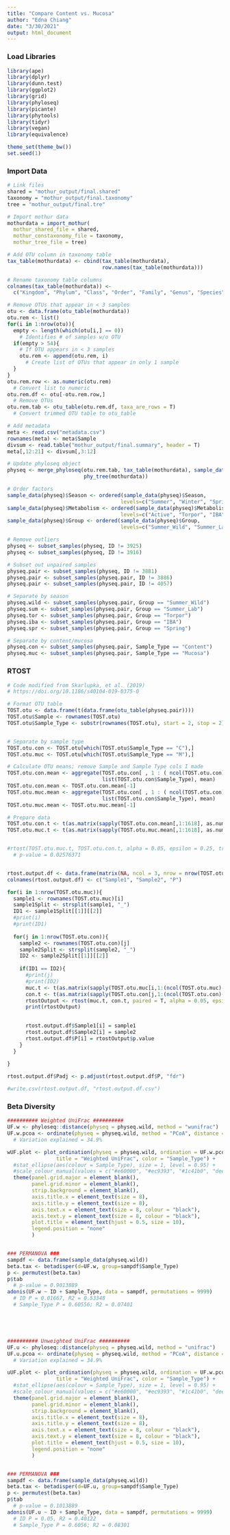 ```yaml
---
title: "Compare Content vs. Mucosa"
author: "Edna Chiang"
date: "3/30/2021"
output: html_document
---
```


### Load Libraries
```r
library(ape)
library(dplyr)
library(dunn.test)
library(ggplot2)
library(grid)
library(phyloseq)
library(picante)
library(phytools)
library(tidyr)
library(vegan)
library(equivalence)

theme_set(theme_bw())
set.seed(1)
```


### Import Data
```r
# Link files
shared = "mothur_output/final.shared"
taxonomy = "mothur_output/final.taxonomy"
tree = "mothur_output/final.tre"

# Import mothur data
mothurdata = import_mothur(
  mothur_shared_file = shared,
  mothur_constaxonomy_file = taxonomy,
  mothur_tree_file = tree)

# Add OTU column in taxonomy table
tax_table(mothurdata) <- cbind(tax_table(mothurdata), 
                               row.names(tax_table(mothurdata)))

# Rename taxonomy table columns
colnames(tax_table(mothurdata)) <- 
  c("Kingdom", "Phylum", "Class", "Order", "Family", "Genus", "Species")

# Remove OTUs that appear in < 3 samples
otu <- data.frame(otu_table(mothurdata))
otu.rem <- list()
for(i in 1:nrow(otu)){
  empty <- length(which(otu[i,] == 0))
    # Identifies # of samples w/o OTU
  if(empty > 54){
    # If OTU appears in < 3 samples
    otu.rem <- append(otu.rem, i)
      # Create list of OTUs that appear in only 1 sample
  }
}
otu.rem.row <- as.numeric(otu.rem)
  # Convert list to numeric
otu.rem.df <- otu[-otu.rem.row,]
  # Remove OTUs
otu.rem.tab <- otu_table(otu.rem.df, taxa_are_rows = T)
  # Convert trimmed OTU table to otu_table

# Add metadata
meta <- read.csv("metadata.csv")
rownames(meta) <- meta$Sample
divsum <- read.table("mothur_output/final.summary", header = T)
meta[,12:21] <- divsum[,3:12]

# Update phyloseq object
physeq <- merge_phyloseq(otu.rem.tab, tax_table(mothurdata), sample_data(meta),
                         phy_tree(mothurdata))

# Order factors
sample_data(physeq)$Season <- ordered(sample_data(physeq)$Season,
                                     levels=c("Summer", "Winter", "Spring"))
sample_data(physeq)$Metabolism <- ordered(sample_data(physeq)$Metabolism,
                                     levels=c("Active", "Torpor", "IBA"))
sample_data(physeq)$Group <- ordered(sample_data(physeq)$Group,
                                     levels=c("Summer_Wild", "Summer_Lab", "Torpor", "IBA", "Spring"))

# Remove outliers
physeq <- subset_samples(physeq, ID != 3925)
physeq <- subset_samples(physeq, ID != 3916)

# Subset out unpaired samples
physeq.pair <- subset_samples(physeq, ID != 3881)
physeq.pair <- subset_samples(physeq.pair, ID != 3886)
physeq.pair <- subset_samples(physeq.pair, ID != 4057)

# Separate by season
physeq.wild <- subset_samples(physeq.pair, Group == "Summer_Wild")
physeq.sum <- subset_samples(physeq.pair, Group == "Summer_Lab")
physeq.tor <- subset_samples(physeq.pair, Group == "Torpor")
physeq.iba <- subset_samples(physeq.pair, Group == "IBA")
physeq.spr <- subset_samples(physeq.pair, Group == "Spring")

# Separate by content/mucosa
physeq.con <- subset_samples(physeq.pair, Sample_Type == "Content")
physeq.muc <- subset_samples(physeq.pair, Sample_Type == "Mucosa")

```




### RTOST 
```r
# Code modified from Skarlupka, et al. (2019)
# https://doi.org/10.1186/s40104-019-0375-0

# Format OTU table
TOST.otu <- data.frame(t(data.frame(otu_table(physeq.pair))))
TOST.otu$Sample <- rownames(TOST.otu)
TOST.otu$Sample_Type <- substr(rownames(TOST.otu), start = 2, stop = 2)


# Separate by sample type
TOST.otu.con <- TOST.otu[which(TOST.otu$Sample_Type == "C"),]
TOST.otu.muc <- TOST.otu[which(TOST.otu$Sample_Type == "M"),]

# Calculate OTU means; remove Sample and Sample Type cols I made
TOST.otu.con.mean <- aggregate(TOST.otu.con[ , 1 : ( ncol(TOST.otu.con) - 2) ],
                               list(TOST.otu.con$Sample_Type), mean)
TOST.otu.con.mean <- TOST.otu.con.mean[-1]
TOST.otu.muc.mean <- aggregate(TOST.otu.con[ , 1 : ( ncol(TOST.otu.con) - 2) ],
                               list(TOST.otu.con$Sample_Type), mean)
TOST.otu.muc.mean <- TOST.otu.muc.mean[-1]

# Prepare data
TOST.otu.con.t <- t(as.matrix(sapply(TOST.otu.con.mean[,1:1618], as.numeric)))
TOST.otu.muc.t <- t(as.matrix(sapply(TOST.otu.muc.mean[,1:1618], as.numeric)))


#rtost(TOST.otu.muc.t, TOST.otu.con.t, alpha = 0.05, epsilon = 0.25, tr = 0.15)
  # p-value = 0.02576371


rtost.output.df <- data.frame(matrix(NA, ncol = 3, nrow = nrow(TOST.otu.muc)))
colnames(rtost.output.df) <- c("Sample1", "Sample2", "P")

for(i in 1:nrow(TOST.otu.muc)){
  sample1 <- rownames(TOST.otu.muc)[i]
  sample1Split <- strsplit(sample1, "_")
  ID1 <- sample1Split[[1]][[2]]
  #print(i)
  #print(ID1)
  
  for(j in 1:nrow(TOST.otu.con)){
    sample2 <- rownames(TOST.otu.con)[j]
    sample2Split <- strsplit(sample2, "_")
    ID2 <- sample2Split[[1]][[2]]
    
    if(ID1 == ID2){
      #print(j)
      #print(ID2)
      muc.t <- t(as.matrix(sapply(TOST.otu.muc[i,1:(ncol(TOST.otu.muc)-2)], as.numeric)))
      con.t <- t(as.matrix(sapply(TOST.otu.con[j,1:(ncol(TOST.otu.con)-2)], as.numeric)))
      rtostOutput <- rtost(muc.t, con.t, paired = T, alpha = 0.05, epsilon = 0.25, tr = 0.15)
      print(rtostOutput)

      
      rtost.output.df$Sample1[i] = sample1
      rtost.output.df$Sample2[i] = sample2
      rtost.output.df$P[i] = rtostOutput$p.value
    }
  }
  
}

rtost.output.df$Padj <- p.adjust(rtost.output.df$P, "fdr")

#write.csv(rtost.output.df, "rtost.output.df.csv")
```


### Beta Diversity
```r
########## Weighted UniFrac ##########
UF.w <- phyloseq::distance(physeq = physeq.wild, method = "wunifrac")
UF.w.pcoa <- ordinate(physeq = physeq.wild, method = "PCoA", distance = "wunifrac")
  # Variation explained = 34.9%

wUF.plot <- plot_ordination(physeq = physeq.wild, ordination = UF.w.pcoa, axes = c(1,2),
                title = "Weighted UniFrac", color = "Sample_Type") +
  #stat_ellipse(aes(colour = Sample_Type), size = 1, level = 0.95) +
  #scale_colour_manual(values = c("#e60000", "#ec9393", "#1c41b0", "deepskyblue", "#74b300"), labels = c("Summer Wild", "Summer Lab", "Torpor", "IBA", "Spring")) +
  theme(panel.grid.major = element_blank(),
        panel.grid.minor = element_blank(),
        strip.background = element_blank(),
        axis.title.x = element_text(size = 8),
        axis.title.y = element_text(size = 8),
        axis.text.x = element_text(size = 8, colour = "black"),
        axis.text.y = element_text(size = 8, colour = "black"),
        plot.title = element_text(hjust = 0.5, size = 10),
        legend.position = "none"
        )


### PERMANOVA ###
sampdf <- data.frame(sample_data(physeq.wild))
beta.tax <- betadisper(d=UF.w, group=sampdf$Sample_Type)
p <- permutest(beta.tax)
p$tab
  # p-value = 0.9013889
adonis(UF.w ~ ID + Sample_Type, data = sampdf, permutations = 9999)
  # ID P = 0.01667, R2 = 0.53348
  # Sample_Type P = 0.60556; R2 = 0.07401





########## Unweighted UniFrac ##########
UF.u <- phyloseq::distance(physeq = physeq.wild, method = "unifrac")
UF.u.pcoa <- ordinate(physeq = physeq.wild, method = "PCoA", distance = "unifrac")
  # Variation explained = 34.9%

uUF.plot <- plot_ordination(physeq = physeq.wild, ordination = UF.w.pcoa, axes = c(1,2),
                title = "Weighted UniFrac", color = "Sample_Type") +
  #stat_ellipse(aes(colour = Sample_Type), size = 1, level = 0.95) +
  #scale_colour_manual(values = c("#e60000", "#ec9393", "#1c41b0", "deepskyblue", "#74b300"), labels = c("Summer Wild", "Summer Lab", "Torpor", "IBA", "Spring")) +
  theme(panel.grid.major = element_blank(),
        panel.grid.minor = element_blank(),
        strip.background = element_blank(),
        axis.title.x = element_text(size = 8),
        axis.title.y = element_text(size = 8),
        axis.text.x = element_text(size = 8, colour = "black"),
        axis.text.y = element_text(size = 8, colour = "black"),
        plot.title = element_text(hjust = 0.5, size = 10),
        legend.position = "none"
        )


### PERMANOVA ###
sampdf <- data.frame(sample_data(physeq.wild))
beta.tax <- betadisper(d=UF.u, group=sampdf$Sample_Type)
p <- permutest(beta.tax)
p$tab
  # p-value = 0.1013889
adonis(UF.u ~ ID + Sample_Type, data = sampdf, permutations = 9999)
  # ID P = 0.05, R2 = 0.40122
  # Sample_Type P = 0.6056; R2 = 0.08301
```
